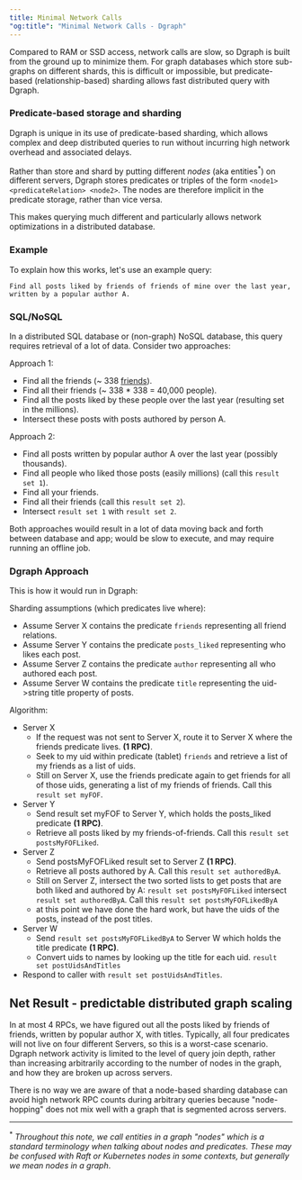 ```yaml
---
title: Minimal Network Calls
"og:title": "Minimal Network Calls - Dgraph"
---
```



<DgraphWIP />

Compared to RAM or SSD access, network calls are slow, so Dgraph is built from
the ground up to minimize them. For graph databases which store sub-graphs on
different shards, this is difficult or impossible, but predicate-based
(relationship-based) sharding allows fast distributed query with Dgraph.

### Predicate-based storage and sharding

Dgraph is unique in its use of predicate-based sharding, which allows complex
and deep distributed queries to run without incurring high network overhead and
associated delays.

Rather than store and shard by putting different _nodes_ (aka
entities<sup>\*</sup>) on different servers, Dgraph stores predicates or triples
of the form `<node1> <predicateRelation> <node2>`. The nodes are therefore
implicit in the predicate storage, rather than vice versa.

This makes querying much different and particularly allows network optimizations
in a distributed database.

### Example

To explain how this works, let's use an example query:

`Find all posts liked by friends of friends of mine over the last year, written by a popular author A.`

### SQL/NoSQL

In a distributed SQL database or (non-graph) NoSQL database, this query requires
retrieval of a lot of data. Consider two approaches:

Approach 1:

- Find all the friends (~ 338
  [friends](https://www.pewresearch.org/fact-tank/2014/02/03/what-people-like-dislike-about-facebook/)).
- Find all their friends (~ 338 \* 338 = 40,000 people).
- Find all the posts liked by these people over the last year (resulting set in
  the millions).
- Intersect these posts with posts authored by person A.

Approach 2:

- Find all posts written by popular author A over the last year (possibly
  thousands).
- Find all people who liked those posts (easily millions) (call this
  `result set 1`).
- Find all your friends.
- Find all their friends (call this `result set 2`).
- Intersect `result set 1` with `result set 2`.

Both approaches wouild result in a lot of data moving back and forth between
database and app; would be slow to execute, and may require running an offline
job.

### Dgraph Approach

This is how it would run in Dgraph:

Sharding assumptions (which predicates live where):

- Assume Server X contains the predicate `friends` representing all friend
  relations.
- Assume Server Y contains the predicate `posts_liked` representing who likes
  each post.
- Assume Server Z contains the predicate `author` representing all who authored
  each post.
- Assume Server W contains the predicate `title` representing the uid->string
  title property of posts.

Algorithm:

- Server X
  - If the request was not sent to Server X, route it to Server X where the
    friends predicate lives. **(1 RPC)**.
  - Seek to my uid within predicate (tablet) `friends` and retrieve a list of my
    friends as a list of uids.
  - Still on Server X, use the friends predicate again to get friends for all of
    those uids, generating a list of my friends of friends. Call this
    `result set myFOF`.
- Server Y
  - Send result set myFOF to Server Y, which holds the posts_liked predicate
    **(1 RPC)**.
  - Retrieve all posts liked by my friends-of-friends. Call this
    `result set postsMyFOFLiked`.
- Server Z
  - Send postsMyFOFLiked result set to Server Z **(1 RPC)**.
  - Retrieve all posts authored by A. Call this `result set authoredByA`.
  - Still on Server Z, intersect the two sorted lists to get posts that are both
    liked and authored by A: `result set postsMyFOFLiked` intersect
    `result set authoredByA`. Call this `result set postsMyFOFLikedByA`
  - at this point we have done the hard work, but have the uids of the posts,
    instead of the post titles.
- Server W
  - Send `result set postsMyFOFLikedByA` to Server W which holds the title
    predicate **(1 RPC)**.
  - Convert uids to names by looking up the title for each uid.
    `result set postUidsAndTitles`
- Respond to caller with `result set postUidsAndTitles`.

## Net Result - predictable distributed graph scaling

In at most 4 RPCs, we have figured out all the posts liked by friends of
friends, written by popular author X, with titles. Typically, all four
predicates will not live on four different Servers, so this is a worst-case
scenario. Dgraph network activity is limited to the level of query join depth,
rather than increasing arbitrarily according to the number of nodes in the
graph, and how they are broken up across servers.

There is no way we are aware of that a node-based sharding database can avoid
high network RPC counts during arbitrary queries because "node-hopping" does not
mix well with a graph that is segmented across servers.

---

<sup>\*</sup> _Throughout this note, we call entities in a graph "nodes" which
is a standard terminology when talking about nodes and predicates. These may be
confused with Raft or Kubernetes nodes in some contexts, but generally we mean
nodes in a graph_.
